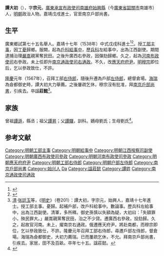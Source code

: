 {{明清人物信息框
| 姓名 = 譚大初
| 原名 =
| 圖片名稱= 
| 圖片大小 =
| 圖片說明 = 
| 最高職務 = 南京戶部尚書
| 國家 = 大明 
| 爵位 =
| 籍貫 = 廣東南雄府始興縣
| 族裔 = 
| 字號 = 字宗元
| 諡號 = 莊懿
| 出生日期 = 弘治十七年（1504年）
| 出生地點 = 
| 逝世日期 = 萬曆六年（1578年） 
| 逝世地點 =
| 墓葬 =
| 配偶 = 
| 親屬 = 
| 出身 =
* 嘉靖十七年戊戌科同進士出身
| 經歷 =
| 著作 =  
}}
'''譚大初'''（{{bd|1504年||1578年|catIdx=T}}），字'''宗元'''，[[廣東承宣布政使司|廣東承宣布政使司]][[南雄府|南雄府]][[始興縣|始興縣]]（今[[廣東省|廣東省]][[韶關市|韶關市]]南雄市）人，[[明朝|明朝]]政治人物。嘉靖戊戌進士，官至南京戶部尚書。

== 生平 ==
廣東鄉試第七十五名舉人。嘉靖十七年（1538年）中式戊戌科進士<ref>{{Cite book|title=《皇明贡举考》卷五|author=[[张朝瑞|张朝瑞]]|publisher=《续修四库全书》史部第828册|year=|isbn=|location=|pages=}}</ref><ref>{{Cite book|title=贡举志五种 上|author=鲁小俊，江俊伟著|publisher=武汉大学出版社|year=2009|isbn=978-7-307-07043-1|location=武汉|pages=}}</ref>。授[[工部|工部]][[主事|主事]]，因[[丁憂|丁憂]]歸鄉。服闕，起為[[戶科|戶科]][[給事中|給事中]]，歷[[兵科|兵科]]左給事中，出為江西副使。期間逮捕治理[[嚴嵩|嚴嵩]]親黨奪民田。之後升廣西右參政，因彈劾歸鄉。久之，起為[[河南布政使司|河南布政使司]]右參政。未上任即升[[南京通政使司|南京通政使司]][[右通政|右通政]]。不久，改[[应天府_(明朝)|應天府]][[府尹|府尹]]。[[明穆宗|明穆宗]]即位后，乞以參政致仕，不許。

[[隆庆_(明朝)|隆慶]]元年（1567年），召拜工部[[右侍郎|右侍郎]]，隨後升遷為戶部[[左侍郎|左侍郎]]，總督倉場。[[海瑞|海瑞]]為僉都御史時，譚大初大力舉薦。之後屢疏乞休，穆宗沒有批准，拜[[南京戶部尚書|南京戶部尚書]]，引疾去。卒諡'''莊懿'''<ref>[[清朝|清]]·[[张廷玉|张廷玉]]等，《[[明史|明史]]》（卷201）：譚大初，字宗元，始興人，嘉靖十七年進士。授工部主事。憂歸。起補戶部，改戶科給事中。數論事。歷兵科左給事中，出為江西副使。清軍，多所釋。御史孫慎以失額為疑，大初曰：「失額罪小，殃民罪大。」嚴嵩親黨奪民田，治之不少貸。遷廣西右參政，投劾歸。久之，起故官河南。未上，擢南京右通政。俄遷應天府尹。將赴南都，而穆宗即位，乞以參政致仕，不許。隆慶元年召拜工部右侍郎，尋遷戶部左侍郎，督倉場。海瑞為僉都御史，大初力薦瑞。已而屢疏乞休，不允。拜南京戶部尚書，引疾去。家居，田不及百畝。卒年七十五。諡莊懿。</ref>。

== 家族 ==
曾祖[[譚遜|譚遜]]，縣丞；祖父[[譚昇|譚昇]]；父[[譚驥|譚驥]]，訓科。嫡母劉氏；生母劉氏<ref>{{Cite book|title=天一阁藏明代科举录选刊 登科录 点校本|author=龚延明主编|publisher=宁波出版社|year=2016|isbn=978-7-5526-2320-8|location=宁波|pages=|quote=《天一閣藏明代科舉錄選刊.登科錄》之《嘉靖十七年戊戌科進士登科錄》}}</ref>。

==参考文献==
{{reflist}}
{{嘉靖十七年戊戌科殿試金榜}}

{{DEFAULTSORT:Tan譚}}
[[Category:明朝工部主事|Category:明朝工部主事]]
[[Category:明朝給事中|Category:明朝給事中]]
[[Category:明朝江西按察司副使|Category:明朝江西按察司副使]]
[[Category:明朝廣西布政使司參政|Category:明朝廣西布政使司參政]]
[[Category:明朝河南布政使司參政|Category:明朝河南布政使司參政]]
[[Category:明朝應天府府尹|Category:明朝應天府府尹]]
[[Category:明朝工部右侍郎|Category:明朝工部右侍郎]]
[[Category:明朝户部左侍郎|Category:明朝户部左侍郎]]
[[Category:南京戶部尚書|Category:南京戶部尚書]]
[[Category:始兴人|Category:始兴人]]
[[Category:谭姓|Da]]
[[Category:諡莊懿|Category:諡莊懿]]
[[Category:譚姓|Category:譚姓]]
[[Category:南京通政使司通政|Category:南京通政使司通政]]